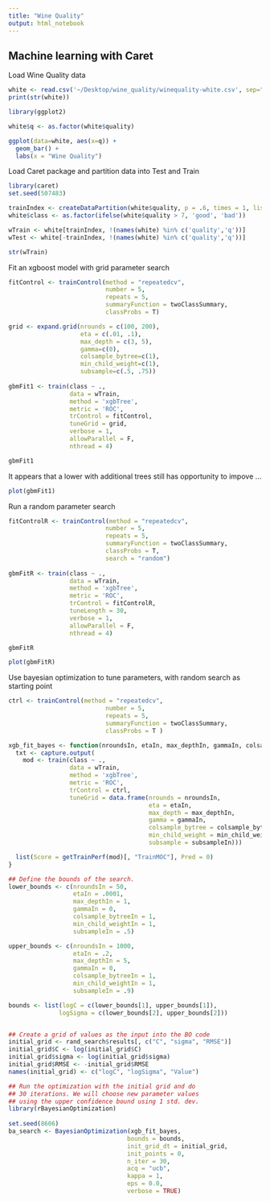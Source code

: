 ```yaml
---
title: "Wine Quality"
output: html_notebook
---
```


## Machine learning with Caret

Load Wine Quality data

```r
white <- read.csv('~/Desktop/wine_quality/winequality-white.csv', sep=";")
print(str(white))
```

```r
library(ggplot2)

white$q <- as.factor(white$quality)

ggplot(data=white, aes(x=q)) +
  geom_bar() +
  labs(x = "Wine Quality")
```


Load Caret package and partition data into Test and Train

```r
library(caret)
set.seed(507483)

trainIndex <- createDataPartition(white$quality, p = .6, times = 1, list = F)
white$class <- as.factor(ifelse(white$quality > 7, 'good', 'bad'))

wTrain <- white[trainIndex, !(names(white) %in% c('quality','q'))]
wTest <- white[-trainIndex, !(names(white) %in% c('quality','q'))]

str(wTrain)
```

<!-- Set up backend to run in paralell - DONT USE WITH XGBOOST -->
<!-- ```{r} -->
<!-- library(doParallel) -->
<!-- registerDoParallel(4) -->
<!-- getDoParWorkers() -->

<!-- registerDoSEQ() -->
<!-- ``` -->


Fit an xgboost model with grid parameter search
```r
fitControl <- trainControl(method = "repeatedcv",
                           number = 5,
                           repeats = 5,
                           summaryFunction = twoClassSummary,
                           classProbs = T)

grid <- expand.grid(nrounds = c(100, 200),
                    eta = c(.01, .1),
                    max_depth = c(3, 5),
                    gamma=c(0), 
                    colsample_bytree=c(1), 
                    min_child_weight=c(1), 
                    subsample=c(.5, .75))
  
gbmFit1 <- train(class ~ .,
                 data = wTrain,
                 method = 'xgbTree',
                 metric = 'ROC',
                 trControl = fitControl,
                 tuneGrid = grid,
                 verbose = 1,
                 allowParallel = F,
                 nthread = 4)

gbmFit1
```


It appears that a lower with additional trees still has opportunity to impove ...
```r
plot(gbmFit1)
```


Run a random parameter search
```r
fitControlR <- trainControl(method = "repeatedcv",
                           number = 5,
                           repeats = 5,
                           summaryFunction = twoClassSummary,
                           classProbs = T,
                           search = "random")
  
gbmFitR <- train(class ~ .,
                 data = wTrain,
                 method = 'xgbTree',
                 metric = 'ROC',
                 trControl = fitControlR,
                 tuneLength = 30,
                 verbose = 1,
                 allowParallel = F,
                 nthread = 4)

gbmFitR

plot(gbmFitR)
```



Use bayesian optimization to tune parameters, with random search as starting point
```r
ctrl <- trainControl(method = "repeatedcv",
                           number = 5,
                           repeats = 5,
                           summaryFunction = twoClassSummary,
                           classProbs = T )

xgb_fit_bayes <- function(nroundsIn, etaIn, max_depthIn, gammaIn, colsample_bytreeIn, min_child_weightIn, subsampleIn) {
  txt <- capture.output(
    mod <- train(class ~ .,
                 data = wTrain,
                 method = 'xgbTree',
                 metric = 'ROC',
                 trControl = ctrl,
                 tuneGrid = data.frame(nrounds = nroundsIn, 
                                       eta = etaIn, 
                                       max_depth = max_depthIn, 
                                       gamma = gammaIn, 
                                       colsample_bytree = colsample_bytreeIn, 
                                       min_child_weight = min_child_weightIn, 
                                       subsample = subsampleIn)))

  list(Score = getTrainPerf(mod)[, "TrainMOC"], Pred = 0)
}

## Define the bounds of the search. 
lower_bounds <- c(nroundsIn = 50, 
                  etaIn = .0001, 
                  max_depthIn = 1, 
                  gammaIn = 0,
                  colsample_bytreeIn = 1, 
                  min_child_weightIn = 1,
                  subsampleIn = .5)

upper_bounds <- c(nroundsIn = 1000, 
                  etaIn = .2, 
                  max_depthIn = 5, 
                  gammaIn = 0,
                  colsample_bytreeIn = 1, 
                  min_child_weightIn = 1,
                  subsampleIn = .9)

bounds <- list(logC = c(lower_bounds[1], upper_bounds[1]),
              logSigma = c(lower_bounds[2], upper_bounds[2]))


## Create a grid of values as the input into the BO code
initial_grid <- rand_search$results[, c("C", "sigma", "RMSE")]
initial_grid$C <- log(initial_grid$C)
initial_grid$sigma <- log(initial_grid$sigma)
initial_grid$RMSE <- -initial_grid$RMSE
names(initial_grid) <- c("logC", "logSigma", "Value")

## Run the optimization with the initial grid and do
## 30 iterations. We will choose new parameter values
## using the upper confidence bound using 1 std. dev. 
library(rBayesianOptimization)
 
set.seed(8606)
ba_search <- BayesianOptimization(xgb_fit_bayes,
                                 bounds = bounds,
                                 init_grid_dt = initial_grid, 
                                 init_points = 0, 
                                 n_iter = 30,
                                 acq = "ucb", 
                                 kappa = 1, 
                                 eps = 0.0,
                                 verbose = TRUE)

```






